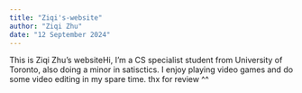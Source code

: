 ```yaml
---
title: "Ziqi's-website"
author: "Ziqi Zhu"
date: "12 September 2024"
---
```


This is Ziqi Zhu's websiteHi, I’m a CS specialist student from University of Toronto, also doing a minor in satisctics. I enjoy playing video games and do some video editing in my spare time. thx for review ^^
